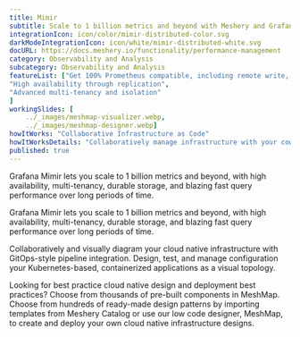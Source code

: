 ```yaml
---
title: Mimir  
subtitle: Scale to 1 billion metrics and beyond with Meshery and Grafana Mimir
integrationIcon: icon/color/mimir-distributed-color.svg
darkModeIntegrationIcon: icon/white/mimir-distributed-white.svg
docURL: https://docs.meshery.io/functionality/performance-management
category: Observability and Analysis
subcategory: Observability and Analysis
featureList: ["Get 100% Prometheus compatible, including remote write, PromQL, and alerting",
"High availability through replication",
"Advanced multi-tenancy and isolation"
]
workingSlides: [
    ../_images/meshmap-visualizer.webp,
    ../_images/meshmap-designer.webp]
howItWorks: "Collaborative Infrastructure as Code"
howItWorksDetails: "Collaboratively manage infrastructure with your coworkers synchronously sharing the same designs."
published: true
---
```

<p>
    Grafana Mimir lets you scale to 1 billion metrics and beyond, with high availability, multi-tenancy, durable storage, and blazing fast query performance over long periods of time.
</p>
<p>
    Grafana Mimir lets you scale to 1 billion metrics and beyond, with high availability, multi-tenancy, durable storage, and blazing fast query performance over long periods of time.
</p>
<p>
    Collaboratively and visually diagram your cloud native infrastructure with GitOps-style pipeline integration. Design, test, and manage configuration your Kubernetes-based, containerized applications as a visual topology.
</p>
<p>
    Looking for best practice cloud native design and deployment best practices? Choose from thousands of pre-built components in MeshMap. Choose from hundreds of ready-made design patterns by importing templates from Meshery Catalog or use our low code designer, MeshMap, to create and deploy your own cloud native infrastructure designs.
</p>